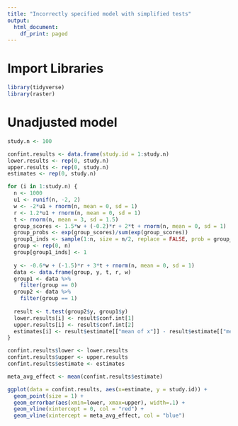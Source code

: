 ```yaml
---
title: "Incorrectly specified model with simplified tests"
output:
  html_document:
    df_print: paged
---
```


# Import Libraries

```r
library(tidyverse)
library(raster)
```

# Unadjusted model

```r
study.n <- 100

confint.results <- data.frame(study.id = 1:study.n)
lower.results <- rep(0, study.n)
upper.results <- rep(0, study.n)
estimates <- rep(0, study.n)

for (i in 1:study.n) {
  n <- 1000
  u1 <- runif(n, -2, 2)
  w <- -2*u1 + rnorm(n, mean = 0, sd = 1)
  r <- 1.2*u1 + rnorm(n, mean = 0, sd = 1)
  t <- rnorm(n, mean = 3, sd = 1.5)
  group_scores <- 1.5*w + (-0.2)*r + 2*t + rnorm(n, mean = 0, sd = 1)
  group_probs <- exp(group_scores)/sum(exp(group_scores))
  group1_inds <- sample(1:n, size = n/2, replace = FALSE, prob = group_probs)
  group <- rep(0, n)
  group[group1_inds] <- 1
  
  y <- -0.6*w + (-1.5)*r + 3*t + rnorm(n, mean = 0, sd = 1)
  data <- data.frame(group, y, t, r, w)
  group1 <- data %>%
    filter(group == 0)
  group2 <- data %>%
    filter(group == 1)
  
  result <- t.test(group2$y, group1$y)
  lower.results[i] <- result$conf.int[1]
  upper.results[i] <- result$conf.int[2]
  estimates[i] <- result$estimate[["mean of x"]] - result$estimate[["mean of y"]]
}

confint.results$lower <- lower.results
confint.results$upper <- upper.results
confint.results$estimate <- estimates

meta_avg_effect <- mean(confint.results$estimate)

ggplot(data = confint.results, aes(x=estimate, y = study.id)) +
  geom_point(size = 1) +
  geom_errorbar(aes(xmin=lower, xmax=upper), width=.1) +
  geom_vline(xintercept = 0, col = "red") +
  geom_vline(xintercept = meta_avg_effect, col = "blue")
```
